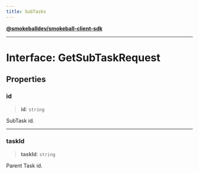 ```yaml
---
title: SubTasks
---
```

[**@smokeballdev/smokeball-client-sdk**](./../../../../README)

***

# Interface: GetSubTaskRequest

## Properties

### id

> **id**: `string`

SubTask id.

***

### taskId

> **taskId**: `string`

Parent Task id.
